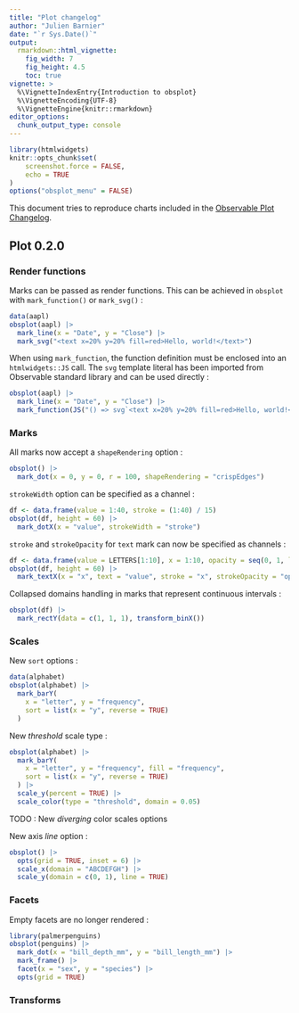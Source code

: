 ```yaml
---
title: "Plot changelog"
author: "Julien Barnier"
date: "`r Sys.Date()`"
output:
  rmarkdown::html_vignette:
    fig_width: 7
    fig_height: 4.5
    toc: true
vignette: >
  %\VignetteIndexEntry{Introduction to obsplot}
  %\VignetteEncoding{UTF-8}
  %\VignetteEngine{knitr::rmarkdown}
editor_options: 
  chunk_output_type: console
---
```


```r
library(htmlwidgets)
knitr::opts_chunk$set(
    screenshot.force = FALSE,
    echo = TRUE
)
options("obsplot_menu" = FALSE)
```

This document tries to reproduce charts included in the [Observable Plot Changelog](https://github.com/observablehq/plot/blob/main/CHANGELOG.md).


## Plot 0.2.0

### Render functions

Marks can be passed as render functions. This can be achieved in `obsplot` with `mark_function()` or `mark_svg()` :

```r
data(aapl)
obsplot(aapl) |>
  mark_line(x = "Date", y = "Close") |>
  mark_svg("<text x=20% y=20% fill=red>Hello, world!</text>")
```

When using `mark_function`, the function definition must be enclosed into an `htmlwidgets::JS` call. The `svg` template literal has been imported from Observable standard library and can be used directly :

```r
obsplot(aapl) |>
  mark_line(x = "Date", y = "Close") |>
  mark_function(JS("() => svg`<text x=20% y=20% fill=red>Hello, world!</text>`"))
```

### Marks

All marks now accept a `shapeRendering` option :

```r
obsplot() |>
  mark_dot(x = 0, y = 0, r = 100, shapeRendering = "crispEdges")
```

`strokeWidth` option can be specified as a channel :
```r
df <- data.frame(value = 1:40, stroke = (1:40) / 15)
obsplot(df, height = 60) |>
  mark_dotX(x = "value", strokeWidth = "stroke")
```

`stroke` and `strokeOpacity` for `text` mark can now be specified as channels :

```r
df <- data.frame(value = LETTERS[1:10], x = 1:10, opacity = seq(0, 1, length.out = 10))
obsplot(df, height = 60) |>
  mark_textX(x = "x", text = "value", stroke = "x", strokeOpacity = "opacity")
```


Collapsed domains handling in marks that represent continuous intervals :

```r
obsplot(df) |>
  mark_rectY(data = c(1, 1, 1), transform_binX())
```

### Scales

New `sort` options :

```r
data(alphabet)
obsplot(alphabet) |>
  mark_barY(
    x = "letter", y = "frequency",
    sort = list(x = "y", reverse = TRUE)
  )
```

New *threshold* scale type :

```r
obsplot(alphabet) |>
  mark_barY(
    x = "letter", y = "frequency", fill = "frequency",
    sort = list(x = "y", reverse = TRUE)
  ) |>
  scale_y(percent = TRUE) |>
  scale_color(type = "threshold", domain = 0.05)
```

TODO : New *diverging* color scales options

New axis *line* option :

```r
obsplot() |>
  opts(grid = TRUE, inset = 6) |>
  scale_x(domain = "ABCDEFGH") |>
  scale_y(domain = c(0, 1), line = TRUE)
```

### Facets

Empty facets are no longer rendered :

```r
library(palmerpenguins)
obsplot(penguins) |>
  mark_dot(x = "bill_depth_mm", y = "bill_length_mm") |>
  mark_frame() |>
  facet(x = "sex", y = "species") |>
  opts(grid = TRUE)
```

### Transforms

